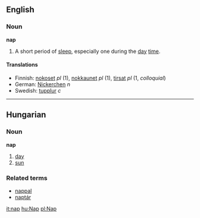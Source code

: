 == English ==
=== Noun ===
'''nap'''

# A short period of [[sleep]], especially one during the [[day]] [[time]].

==== Translations ====
*Finnish: [[nokoset]] ''pl'' (1), [[nokkaunet]] ''pl'' (1), [[tirsat]] ''pl'' (1, ''colloquial'')
*German: [[Nickerchen]] ''n''
*Swedish: [[tupplur]] ''c''

----

==Hungarian==
===Noun===
'''nap'''

#[[day]]
#[[sun]]

===Related terms===
*[[nappal]]
*[[naptár]]

[[it:nap]]
[[hu:Nap]]
[[pl:Nap]]